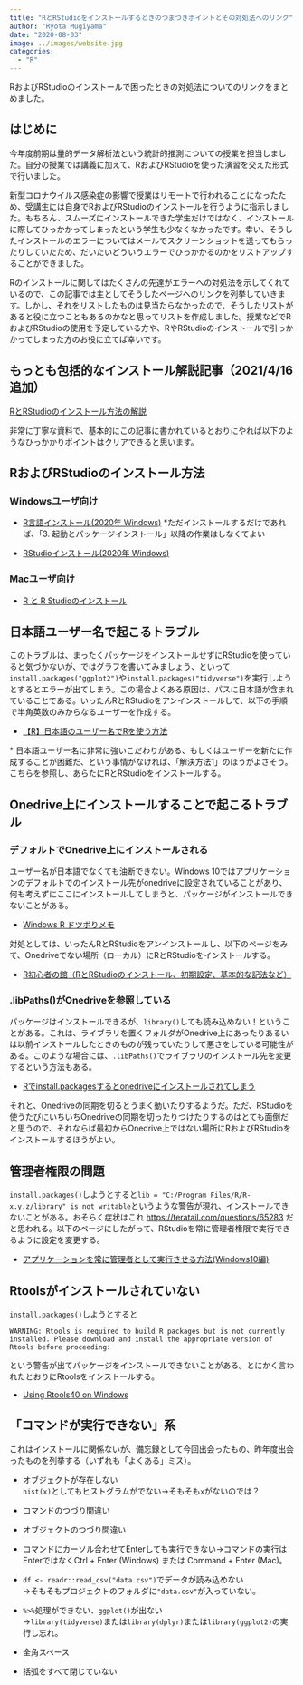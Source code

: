 ```yaml
---
title: "RとRStudioをインストールするときのつまづきポイントとその対処法へのリンク"
author: "Ryota Mugiyama"
date: "2020-08-03"
image: ../images/website.jpg
categories: 
  - "R"
---
```


RおよびRStudioのインストールで困ったときの対処法についてのリンクをまとめました。

## はじめに

今年度前期は量的データ解析法という統計的推測についての授業を担当しました。自分の授業では講義に加えて、RおよびRStudioを使った演習を交えた形式で行いました。

新型コロナウイルス感染症の影響で授業はリモートで行われることになったため、受講生には自身でRおよびRStudioのインストールを行うように指示しました。もちろん、スムーズにインストールできた学生だけではなく、インストールに際してひっかかってしまったという学生も少なくなかったです。幸い、そうしたインストールのエラーについてはメールでスクリーンショットを送ってもらったりしていたため、だいたいどういうエラーでひっかかるのかをリストアップすることができました。

Rのインストールに関してはたくさんの先達がエラーへの対処法を示してくれているので、この記事では主としてそうしたページへのリンクを列挙していきます。しかし、それをリストしたものは見当たらなかったので、そうしたリストがあると役に立つこともあるのかなと思ってリストを作成しました。授業などでRおよびRStudioの使用を予定している方や、RやRStudioのインストールで引っかかってしまった方のお役に立てば幸いです。

## もっとも包括的なインストール解説記事（2021/4/16追加）

[RとRStudioのインストール方法の解説](https://yukiyanai.github.io/jp/resources/)

非常に丁寧な資料で、基本的にこの記事に書かれているとおりにやれば以下のようなひっかかりポイントはクリアできると思います。

## RおよびRStudioのインストール方法

### Windowsユーザ向け

-   [R言語インストール(2020年 Windows)](https://qiita.com/FukuharaYohei/items/8e0ddd0af11132031355) \*ただインストールするだけであれば、「3. 起動とパッケージインストール」以降の作業はしなくてよい

-   [RStudioインストール(2020年 Windows)](https://qiita.com/FukuharaYohei/items/3468bd2a6b2f07b8963e)

### Macユーザ向け

-   [R と R Studioのインストール](https://qiita.com/hujuu/items/ddd66ae8e6f3f989f2c0)

## 日本語ユーザー名で起こるトラブル

このトラブルは、まったくパッケージをインストールせずにRStudioを使っていると気づかないが、ではグラフを書いてみましょう、といって`install.packages("ggplot2")`や`install.packages("tidyverse")`を実行しようとするとエラーが出てしまう。この場合よくある原因は、パスに日本語が含まれていることである。いったんRとRStudioをアンインストールして、以下の手順で半角英数のみからなるユーザーを作成する。

-   [【R】日本語のユーザー名でRを使う方法](https://clean-copy-of-onenote.hatenablog.com/entry/R_japanese_username)

\* 日本語ユーザー名に非常に強いこだわりがある、もしくはユーザーを新たに作成することが困難だ、という事情がなければ、「解決方法1」のほうがよさそう。こちらを参照し、あらたにRとRStudioをインストールする。

## Onedrive上にインストールすることで起こるトラブル

### デフォルトでOnedrive上にインストールされる

ユーザー名が日本語でなくても油断できない。Windows 10ではアプリケーションのデフォルトでのインストール先がonedriveに設定されていることがあり、何も考えずにここにインストールしてしまうと、パッケージがインストールできないことがある。

-   [Windows R ドツボりメモ](https://qiita.com/mokab/items/375b81e891c55a3b7784)

対処としては、いったんRとRStudioをアンインストールし、以下のページをみて、Onedriveでない場所（ローカル）にRとRStudioをインストールする。

-   [R初心者の館（RとRStudioのインストール、初期設定、基本的な記法など）](https://das-kino.hatenablog.com/entry/2019/11/07/125044)

### .libPaths()がOnedriveを参照している

パッケージはインストールできるが、`library()`しても読み込めない！ということがある。これは、ライブラリを置くフォルダがOnedrive上にあったりあるいは以前インストールしたときのものが残っていたりして悪さをしている可能性がある。このような場合には、`.libPaths()`でライブラリのインストール先を変更するという方法もある。

-   [Rでinstall.packagesするとonedriveにインストールされてしまう](https://teratail.com/questions/268239)

それと、Onedriveの同期を切るとうまく動いたりするようだ。ただ、RStudioを使うたびにいちいちOnedriveの同期を切ったりつけたりするのはとても面倒だと思うので、それならば最初からOnedrive上ではない場所にRおよびRStudioをインストールするほうがよい。

## 管理者権限の問題

`install.packages()`しようとすると`lib = "C:/Program Files/R/R-x.y.z/library" is not writable`というような警告が現れ、インストールできないことがある。おそらく症状はこれ <https://teratail.com/questions/65283> だと思われる。以下のページにしたがって、RStudioを常に管理者権限で実行できるように設定を変更する。

-   [アプリケーションを常に管理者として実行させる方法(Windows10編)](http://www.ken-system.co.jp/support/%E3%82%A2%E3%83%97%E3%83%AA%E3%82%B1%E3%83%BC%E3%82%B7%E3%83%A7%E3%83%B3%E3%82%92%E5%B8%B8%E3%81%AB%E7%AE%A1%E7%90%86%E8%80%85%E3%81%A8%E3%81%97%E3%81%A6%E5%AE%9F%E8%A1%8C%E3%81%95%E3%81%9B%E3%82%8B-2/)

## Rtoolsがインストールされていない

`install.packages()`しようとすると

    WARNING: Rtools is required to build R packages but is not currently installed. Please download and install the appropriate version of Rtools before proceeding:

という警告が出てパッケージをインストールできないことがある。とにかく言われたとおりにRtoolsをインストールする。

-   [Using Rtools40 on Windows](https://cran.r-project.org/bin/windows/Rtools/)

## 「コマンドが実行できない」系

これはインストールに関係ないが、備忘録として今回出会ったもの、昨年度出会ったものを列挙する（いずれも「よくある」ミス）。

-   オブジェクトが存在しない\
    `hist(x)`としてもヒストグラムがでない→そもそも`x`がないのでは？

-   コマンドのつづり間違い

-   オブジェクトのつづり間違い

-   コマンドにカーソル合わせてEnterしても実行できない→コマンドの実行はEnterではなくCtrl + Enter (Windows) または Command + Enter (Mac)。

-   `df <- readr::read_csv("data.csv")`でデータが読み込めない\
    →そもそもプロジェクトのフォルダに`"data.csv"`が入っていない。

-   `%>%`処理ができない、`ggplot()`が出ない\
    →`library(tidyverse)`または`library(dplyr)`または`library(ggplot2)`の実行し忘れ。

-   全角スペース

-   括弧をすべて閉じていない
